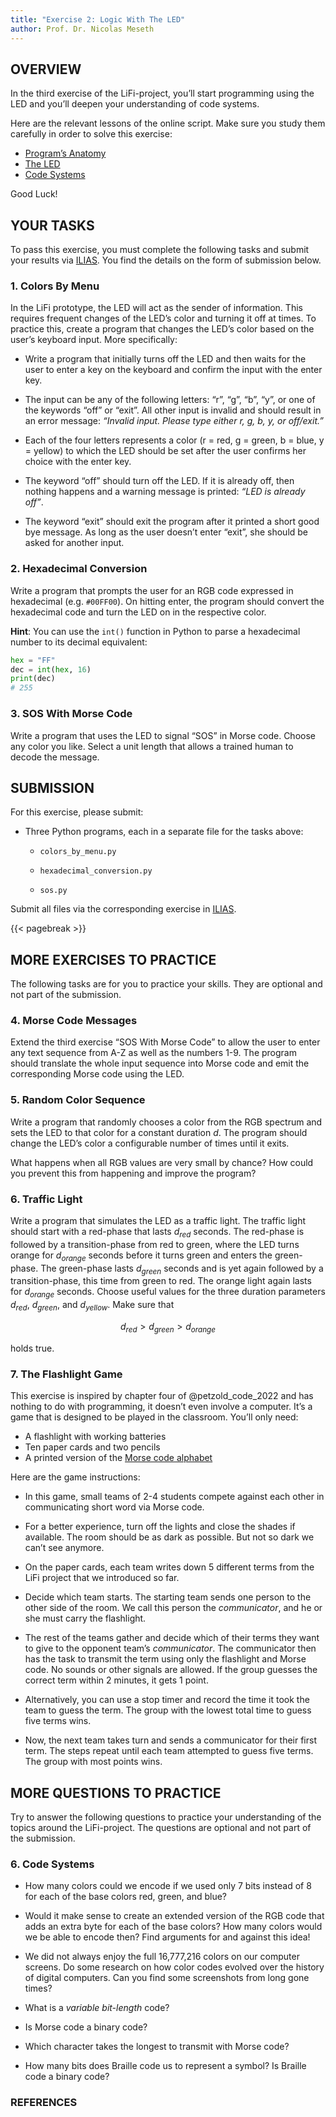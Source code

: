 ```yaml
---
title: "Exercise 2: Logic With The LED"
author: Prof. Dr. Nicolas Meseth
---
```


## OVERVIEW

In the third exercise of the LiFi-project, you'll start programming using the LED and you'll deepen your understanding of code systems.

Here are the relevant lessons of the online script. Make sure you study them carefully in order to solve this exercise:

-   [Program's Anatomy](https://lifi.datalit.de/lifi-project-part-1/logic-with-the-led/programs-anatomy)
-   [The LED](https://lifi.datalit.de/lifi-project-part-1/logic-with-the-led/the-led)
-   [Code Systems](https://lifi.datalit.de/lifi-project-part-1/logic-with-the-led/code-systems)

Good Luck!

## YOUR TASKS

To pass this exercise, you must complete the following tasks and submit your results via [ILIAS](https://lms.hs-osnabrueck.de). You find the details on the form of submission below.

### 1. Colors By Menu

In the LiFi prototype, the LED will act as the sender of information. This requires frequent changes of the LED's color and turning it off at times. To practice this, create a program that changes the LED's color based on the user's keyboard input. More specifically:

-   Write a program that initially turns off the LED and then waits for the user to enter a key on the keyboard and confirm the input with the enter key.

-   The input can be any of the following letters: "r", "g", "b", "y", or one of the keywords "off" or "exit". All other input is invalid and should result in an error message: *"Invalid input. Please type either r, g, b, y, or off/exit."*

-   Each of the four letters represents a color (r = red, g = green, b = blue, y = yellow) to which the LED should be set after the user confirms her choice with the enter key.

-   The keyword "off" should turn off the LED. If it is already off, then nothing happens and a warning message is printed: *"LED is already off"*.

-   The keyword "exit" should exit the program after it printed a short good bye message. As long as the user doesn't enter "exit", she should be asked for another input.

### 2. Hexadecimal Conversion

Write a program that prompts the user for an RGB code expressed in hexadecimal (e.g. `#00FF00`). On hitting enter, the program should convert the hexadecimal code and turn the LED on in the respective color.

**Hint**: You can use the `int()` function in Python to parse a hexadecimal number to its decimal equivalent:

``` python
hex = "FF"
dec = int(hex, 16)
print(dec)
# 255
```

### 3. SOS With Morse Code

Write a program that uses the LED to signal "SOS" in Morse code. Choose any color you like. Select a unit length that allows a trained human to decode the message.

## SUBMISSION

For this exercise, please submit:

-   Three Python programs, each in a separate file for the tasks above:

    -   `colors_by_menu.py`

    -   `hexadecimal_conversion.py`

    -   `sos.py`

Submit all files via the corresponding exercise in [ILIAS](https://lms.hs-osnabrueck.de).

{{< pagebreak >}}

## MORE EXERCISES TO PRACTICE

The following tasks are for you to practice your skills. They are optional and not part of the submission.

### 4. Morse Code Messages

Extend the third exercise "SOS With Morse Code" to allow the user to enter any text sequence from A-Z as well as the numbers 1-9. The program should translate the whole input sequence into Morse code and emit the corresponding Morse code using the LED.


### 5. Random Color Sequence

Write a program that randomly chooses a color from the RGB spectrum and sets the LED to that color for a constant duration $d$. The program should change the LED's color a configurable number of times until it exits.

What happens when all RGB values are very small by chance? How could you prevent this from happening and improve the program?

### 6. Traffic Light

Write a program that simulates the LED as a traffic light. The traffic light should start with a red-phase that lasts $d_{red}$ seconds. The red-phase is followed by a transition-phase from red to green, where the LED turns orange for $d_{orange}$ seconds before it turns green and enters the green-phase. The green-phase lasts $d_{green}$ seconds and is yet again followed by a transition-phase, this time from green to red. The orange light again lasts for $d_{orange}$ seconds. Choose useful values for the three duration parameters $d_{red}$, $d_{green}$, and $d_{yellow}$. Make sure that

$$d_{red} > d_{green} > d_{orange}$$

holds true.

### 7. The Flashlight Game

This exercise is inspired by chapter four of @petzold_code_2022 and has nothing to do with programming, it doesn't even involve a computer. It's a game that is designed to be played in the classroom. You'll only need:

- A flashlight with working batteries
- Ten paper cards and two pencils
- A printed version of the [Morse code alphabet](https://rsgb.org/main/files/2012/10/Morse_Code_Sheet_01.pdf)

Here are the game instructions:

- In this game, small teams of 2-4 students compete against each other in communicating short word via Morse code.

- For a better experience, turn off the lights and close the shades if available. The room should be as dark as possible. But not so dark we can't see anymore.

- On the paper cards, each team writes down 5 different terms from the LiFi project that we introduced so far. 

- Decide which team starts. The starting team sends one person to the other side of the room. We call this person the *communicator*, and he or she must carry the flashlight. 

- The rest of the teams gather and decide which of their terms they want to give to the opponent team's *communicator*. The communicator then has the task to transmit the term using only the flashlight and Morse code. No sounds or other signals are allowed. If the group guesses the correct term within 2 minutes, it gets 1 point. 

- Alternatively, you can use a stop timer and record the time it took the team to guess the term. The group with the lowest total time to guess five terms wins.

- Now, the next team takes turn and sends a communicator for their first term. The steps repeat until each team attempted to guess five terms. The group with most points wins.


## MORE QUESTIONS TO PRACTICE

Try to answer the following questions to practice your understanding of the topics around the LiFi-project. The questions are optional and not part of the submission.

### 6. Code Systems

-   How many colors could we encode if we used only 7 bits instead of 8 for each of the base colors red, green, and blue?

-   Would it make sense to create an extended version of the RGB code that adds an extra byte for each of the base colors? How many colors would we be able to encode then? Find arguments for and against this idea!

-   We did not always enjoy the full 16,777,216 colors on our computer screens. Do some research on how color codes evolved over the history of digital computers. Can you find some screenshots from long gone times?

-   What is a *variable bit-length* code?

-   Is Morse code a binary code?

-   Which character takes the longest to transmit with Morse code?

-   How many bits does Braille code us to represent a symbol? Is Braille code a binary code?

### REFERENCES

::: {#refs}
:::
